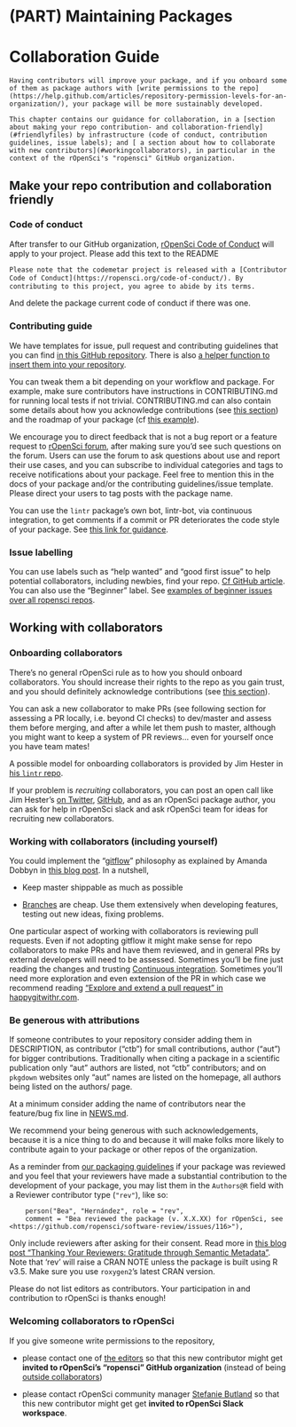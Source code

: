 #  (PART) Maintaining Packages {-}

# Collaboration Guide {#collaboration}

```block
Having contributors will improve your package, and if you onboard some of them as package authors with [write permissions to the repo](https://help.github.com/articles/repository-permission-levels-for-an-organization/), your package will be more sustainably developed.

This chapter contains our guidance for collaboration, in a [section about making your repo contribution- and collaboration-friendly](#friendlyfiles) by infrastructure (code of conduct, contribution guidelines, issue labels); and [ a section about how to collaborate with new contributors](#workingcollaborators), in particular in the context of the rOpenSci's "ropensci" GitHub organization.
```

## Make your repo contribution and collaboration friendly {#friendlyfiles}

### Code of conduct

After transfer to our GitHub organization, [rOpenSci Code of Conduct](https://ropensci.org/code-of-conduct/) will apply to your project.
Please add this text to the README

```markdown
Please note that the codemetar project is released with a [Contributor
Code of Conduct](https://ropensci.org/code-of-conduct/). By
contributing to this project, you agree to abide by its terms.
```

And delete the package current code of conduct if there was one.

### Contributing guide

We have templates for issue, pull request and contributing guidelines that you can find [in this GitHub repository](https://github.com/ropensci/dotgithubfiles/). There is also [a helper function to insert them into your repository](https://docs.ropensci.org/rodev/reference/use_ro_github.html).

You can tweak them a bit depending on your workflow and package. For example, make sure contributors have instructions in CONTRIBUTING.md for running local tests if not trivial. CONTRIBUTING.md can also contain some details about how you acknowledge contributions (see [this section](#attributions)) and the roadmap of your package (cf [this example](https://github.com/ecohealthalliance/fasterize/blob/master/CONTRIBUTING.md)).

We encourage you to direct feedback that is not a bug report or a feature request to [rOpenSci forum](https://discuss.ropensci.org/), after making sure you'd see such questions on the forum. Users can use the forum to ask questions about use and report their use cases, and you can subscribe to individual categories and tags to receive notifications about your package.  Feel free to mention this in the docs of your package and/or the contributing guidelines/issue template.  Please direct your users to tag posts with the package name.

You can use the `lintr` package's own bot, lintr-bot, via continuous integration, to get comments if a commit or PR deteriorates the code style of your package. See [this link for guidance](https://github.com/jimhester/lintr#continuous-integration).

### Issue labelling

You can use labels such as "help wanted" and "good first issue" to help potential collaborators, including newbies, find your repo. [Cf GitHub article](https://help.github.com/articles/helping-new-contributors-find-your-project-with-labels/). You can also use the "Beginner" label. See [examples of beginner issues over all ropensci repos](https://github.com/search?q=user%3Aropensci+user%3Aropenscilabs+label%3ABeginner+state%3Aopen&type=Issues).

## Working with collaborators {#workingcollaborators}

### Onboarding collaborators

There's no general rOpenSci rule as to how you should onboard collaborators. You should increase their rights to the repo as you gain trust, and you should definitely acknowledge contributions (see [this section](#attributions)).

You can ask a new collaborator to make PRs (see following section for assessing a PR locally, i.e. beyond CI checks) to dev/master and assess them before merging, and after a while let them push to master, although you might want to keep a system of PR reviews... even for yourself once you have team mates!

A possible model for onboarding collaborators is provided by Jim Hester in [his `lintr` repo](https://github.com/jimhester/lintr/issues/318). 

If your problem is _recruiting_ collaborators, you can post an open call like Jim Hester's [on Twitter](https://twitter.com/jimhester_/status/997109466674819074), [GitHub](https://github.com/jimhester/lintr/issues/318), and as an rOpenSci package author, you can ask for help in rOpenSci slack and ask rOpenSci team for ideas for recruiting new collaborators.

### Working with collaborators (including yourself)

You could implement the "[gitflow](https://www.atlassian.com/git/tutorials/comparing-workflows/gitflow-workflow)" philosophy as explained by Amanda Dobbyn in [this blog post](https://ropensci.org/blog/2018/04/20/monkeydo/#gitflow). In a nutshell,

* Keep master shippable as much as possible

* [Branches](https://happygitwithr.com/git-branches.html) are cheap. Use them extensively when developing features, testing out new ideas, fixing problems.

One particular aspect of working with collaborators is reviewing pull requests. Even if not adopting gitflow it might make sense for repo collaborators to make PRs and have them reviewed, and in general PRs by external developers will need to be assessed. Sometimes you'll be fine just reading the changes and trusting [Continuous integration](#ci). Sometimes you'll need more exploration and even extension of the PR in which case we recommend reading ["Explore and extend a pull request" in happygitwithr.com](https://happygitwithr.com/pr-extend.html).

### Be generous with attributions {#attributions}

If someone contributes to your repository consider adding them in DESCRIPTION, as contributor ("ctb") for small contributions, author ("aut") for bigger contributions. Traditionally when citing a package in a scientific publication only "aut" authors are listed, not "ctb" contributors; and on `pkgdown` websites only "aut" names are listed on the homepage, all authors being listed on the authors/ page. 

At a minimum consider adding the name of contributors near the feature/bug fix line in [NEWS.md](#news). 

We recommend your being generous with such acknowledgements, because it is a nice thing to do and because it will make folks more likely to contribute again to your package or other repos of the organization.

As a reminder from [our packaging guidelines](#building) if your package was reviewed and you feel that your reviewers have made a substantial contribution to the development of your package, you may list them in the `Authors@R` field with a Reviewer contributor type (`"rev"`), like so:

```
    person("Bea", "Hernández", role = "rev",
    comment = "Bea reviewed the package (v. X.X.XX) for rOpenSci, see <https://github.com/ropensci/software-review/issues/116>"),
```
Only include reviewers after asking for their consent. Read more in [this blog post "Thanking Your Reviewers: Gratitude through Semantic Metadata"](https://ropensci.org/blog/2018/03/16/thanking-reviewers-in-metadata/). Note that 'rev' will raise a CRAN NOTE unless the package is built using R v3.5. Make sure you use `roxygen2`'s latest CRAN version.

Please do not list editors as contributors. Your participation in and contribution to rOpenSci is thanks enough!

### Welcoming collaborators to rOpenSci

If you give someone write permissions to the repository, 

* please contact one of [the editors](#associateditors) so that this new contributor might get **invited to rOpenSci's "ropensci" GitHub organization** (instead of being [outside collaborators](https://help.github.com/articles/repository-permission-levels-for-an-organization/#outside-collaborators))

* please contact rOpenSci community manager [Stefanie Butland](https://github.com/stefaniebutland) so that this new contributor might get get **invited to rOpenSci Slack workspace**.
